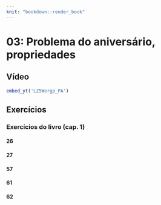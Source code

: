 ```yaml
---
knit: "bookdown::render_book"
---
```


# 03: Problema do aniversário, propriedades {-}

## Vídeo {-}

```r
embed_yt('LZ5Wergp_PA')
```


## Exercícios {-}

### Exercícios do livro (cap. 1) {-}

#### 26 {-}

#### 27 {-}

#### 57 {-}

#### 61 {-}

#### 62 {-}
